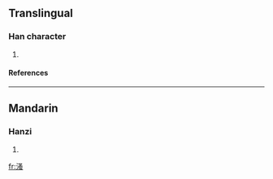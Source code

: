 ==Translingual==
===Han character===
{{Han char|rn=85|rad=水|as=10|sn=13|four=3713<sub>6</sub>|canj=水水戈戈 (EEII)}}
# {{defn|Han|sort=水10}}
====References====
{{Han ref|kx=0639.350|dkj=17945|dj=1046.230|hdz=31711.070|uh=6E9E|ud=28318|bh=DE52|bd=56914}}

----
==Mandarin==
===Hanzi===
{{cmn-hanzi|pin=[[mì]] (mi4), [[mǐng]] (ming3), [[sāo]] (sao1)|wg=mi<sup>4</sup>, ming<sup>3</sup>, sao<sup>1</sup>}}
# {{defn|Mandarin}}

[[fr:溞]]